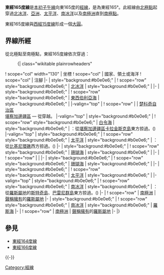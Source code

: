 {{Location map-line|lon=165}}
{{kml}}

'''東經165度線'''是[[本初子午線|本初子午線]]向東165度的[[經線|經線]]，是為東經165°。此經線由[[北極點|北極點]]起穿過[[北冰洋|北冰洋]]、[[亞洲|亞洲]]、[[太平洋|太平洋]]、[[南冰洋|南冰洋]]以及[[南極洲|南極洲]]直到[[南極點|南極點]]。

東經165度線與[[西經15度線|西經15度線]]形成一個[[大圓|大圓]]。

==界線所經==
從北極點至南極點，東經165度線依次穿過：

:{| class="wikitable plainrowheaders"
! scope="col" width="130" | 坐標
! scope="col" | 國家、領土或海洋
! scope="col" | 注腳
|-
| style="background:#b0e0e6;" | {{Coord|90|0|N|165|0|E|type:waterbody|name=Arctic Ocean}}
! scope="row" style="background:#b0e0e6;" | [[北冰洋|北冰洋]]
| style="background:#b0e0e6;" |
|-
| style="background:#b0e0e6;" | {{Coord|75|8|N|165|0|E|type:waterbody|name=East Siberian Sea}}
! scope="row" style="background:#b0e0e6;" | [[東西伯利亞海|東西伯利亞海]]
| style="background:#b0e0e6;" |
|-valign="top"
| {{Coord|69|34|N|165|0|E|type:country|name=Russia}}
! scope="row" | {{RUS}}
| [[楚科奇自治區|楚科奇自治區]]<br/> [[堪察加邊疆區|堪察加邊疆區]] — 從{{Coord|64|41|N|165|0|E|type:adm1st_region|name=Kamchatka Krai}}穿越。
|-valign="top"
| style="background:#b0e0e6;" | {{Coord|59|50|N|165|0|E|type:waterbody|name=Bering Sea}}
! scope="row" style="background:#b0e0e6;" | [[白令海|白令海]]
| style="background:#b0e0e6;" | {{RUS}}：從[[堪察加邊疆區|堪察加邊疆區]][[卡拉金斯克島|卡拉金斯克島]]東方掠過。({{Coord|59|2|N|164|44|E|type:isle|name=Karaginsky Island}})
|-valign="top"
| style="background:#b0e0e6;" | {{Coord|55|35|N|165|0|E|type:waterbody|name=Pacific Ocean}}
! scope="row" style="background:#b0e0e6;" | [[太平洋|太平洋]]
| style="background:#b0e0e6;" | {{MHL}}：從[[比基尼環礁|比基尼環礁]]西方掠過。({{Coord|11|35|N|165|12|E|type:isle|name=Bikini Atoll}})
|-
| style="background:#b0e0e6;" | {{Coord|10|15|S|165|0|E|type:waterbody|name=Coral Sea}}
! scope="row" style="background:#b0e0e6;" | [[珊瑚海|珊瑚海]]
| style="background:#b0e0e6;" |
|-
| {{Coord|20|42|S|165|0|E|type:country|name=New Caledonia}}
! scope="row" | {{NCL}}
|
|-
| style="background:#b0e0e6;" | {{Coord|21|22|S|165|0|E|type:waterbody|name=Coral Sea}}
! scope="row" style="background:#b0e0e6;" | [[珊瑚海|珊瑚海]]
| style="background:#b0e0e6;" |
|-
| style="background:#b0e0e6;" | {{Coord|24|56|S|165|0|E|type:waterbody|name=Pacific Ocean}}
! scope="row" style="background:#b0e0e6;" | [[太平洋|太平洋]]
| style="background:#b0e0e6;" |
|-valign="top"
| style="background:#b0e0e6;" | {{Coord|60|0|S|165|0|E|type:waterbody|name=Southern Ocean}}
! scope="row" style="background:#b0e0e6;" | [[南冰洋|南冰洋]]
| style="background:#b0e0e6;" | {{NZL}}：從[[羅斯屬地|羅斯屬地]]的[[斯特奇島|斯特奇島]]、[[巴雷尼群島|巴雷尼群島]]東方掠過。({{Coord|67|33|S|164|49|E|type:isle|name=Sturge Island}})
|-
| {{Coord|70|36|S|165|0|E|type:country|name=Antarctica}}
! scope="row" | [[南極洲|南極洲]]
| {{NZL}}[[南極領地|聲稱擁有]]的[[羅斯屬地|羅斯屬地]]
|-
| style="background:#b0e0e6;" | {{Coord|74|34|S|165|0|E|type:waterbody|name=Southern Ocean}}
! scope="row" style="background:#b0e0e6;" | [[南冰洋|南冰洋]]
| style="background:#b0e0e6;" | [[羅斯海|羅斯海]]
|-
| {{Coord|77|54|S|165|0|E|type:country|name=Antarctica}}
! scope="row" | [[南極洲|南極洲]]
| {{NZL}}[[南極領地|聲稱擁有]]的[[羅斯屬地|羅斯屬地]]
|-
|}

==參見==
*[[東經164度線|東經164度線]]
*[[東經166度線|東經166度線]]
{{-}}
{{geographical coordinates|state=collapsed}}
[[Category:經線|Category:經線]]